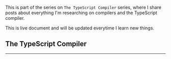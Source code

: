 <div class="series">

This is part of the series on <code>The TypeScript Compiler</code> series, where I share posts about everything I'm researching on compilers and the TypeScript compiler.

This is live document and will be updated everytime I learn new things.

## The TypeScript Compiler

<ul>
  <PostAndDate
    date="2023-06-25"
    title="Understanding the TypeScript Compiler Miniature"
    url="/understanding-the-typescript-compiler-miniature"
  />
  <PostAndDate
    date="2023-06-04"
    title="JavaScript scope, Closures, and the TypeScript compiler"
    url="/javascript-scope-closures-and-the-typescript-compiler"
  />
  <PostAndDate
    date="2023-02-27"
    title="A High Level Architecture of the TypeScript compiler"
    url="/a-high-level-architecture-of-the-typescript-compiler"
  />
</ul>

---

</div>
